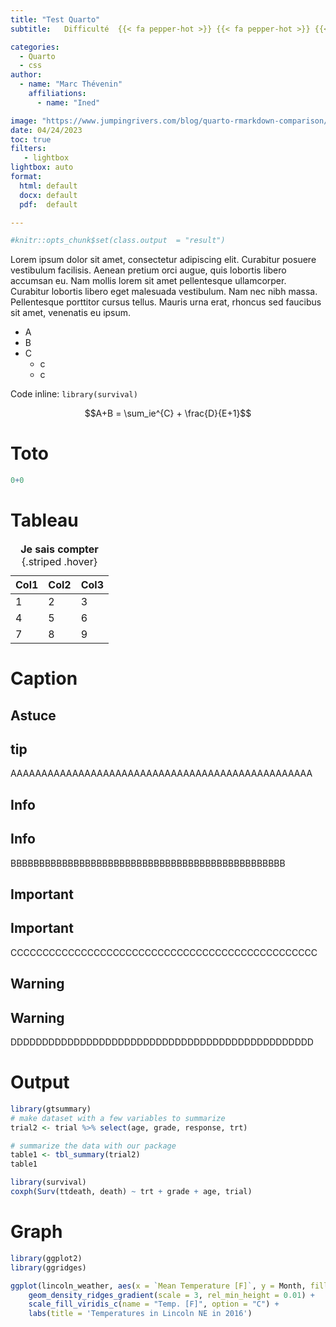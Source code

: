 ```yaml
---
title: "Test Quarto"
subtitle:   Difficulté  {{< fa pepper-hot >}} {{< fa pepper-hot >}} {{< fa pepper-hot >}}

categories:
  - Quarto
  - css
author: 
  - name: "Marc Thévenin"
    affiliations:
      - name: "Ined"

image: "https://www.jumpingrivers.com/blog/quarto-rmarkdown-comparison/featured.png"
date: 04/24/2023
toc: true
filters:
   - lightbox
lightbox: auto
format: 
  html: default
  docx: default
  pdf:  default

---
```


```r
#knitr::opts_chunk$set(class.output  = "result")
```

Lorem ipsum dolor sit amet, consectetur adipiscing elit. Curabitur posuere vestibulum facilisis. Aenean pretium orci augue, quis lobortis libero accumsan eu. Nam mollis lorem sit amet pellentesque ullamcorper. Curabitur lobortis libero eget malesuada vestibulum. Nam nec nibh massa. Pellentesque porttitor cursus tellus. Mauris urna erat, rhoncus sed faucibus sit amet, venenatis eu ipsum.


<style>
  .fa-solid,
  .fa-brands,
  .fa-sharp-solid {
    background-color: white;
  }
  
  .fa-pepper-hot {
    color: #De3831;
  }  
</style>



* A
* B
* C
  - c
  - c


Code inline:  `library(survival)`

$$A+B = \sum_ie^{C} + \frac{D}{E+1}$$



# Toto

```r
0+0
```


# Tableau

| Col1 | Col2 | Col3 |
|------|------|------|
| 1    | 2    | 3    |
| 4    | 5    | 6    |
| 7    | 8    | 9    |

: **Je sais compter** {.striped .hover}


# Caption

## Astuce

::: callout-tip
## tip

AAAAAAAAAAAAAAAAAAAAAAAAAAAAAAAAAAAAAAAAAAAAAAAAA
:::

## Info

::: callout-note
## Info

BBBBBBBBBBBBBBBBBBBBBBBBBBBBBBBBBBBBBBBBBBBBBBBB
:::


## Important

::: callout-important
## Important

CCCCCCCCCCCCCCCCCCCCCCCCCCCCCCCCCCCCCCCCCCCCCCCC
:::

## Warning

::: callout-warning
## Warning

DDDDDDDDDDDDDDDDDDDDDDDDDDDDDDDDDDDDDDDDDDDDDDDD
:::


# Output 

```r
library(gtsummary)
# make dataset with a few variables to summarize
trial2 <- trial %>% select(age, grade, response, trt)

# summarize the data with our package
table1 <- tbl_summary(trial2)
table1
```


```r
library(survival)
coxph(Surv(ttdeath, death) ~ trt + grade + age, trial)
```


# Graph



```r
library(ggplot2)
library(ggridges)

ggplot(lincoln_weather, aes(x = `Mean Temperature [F]`, y = Month, fill = stat(x))) +
    geom_density_ridges_gradient(scale = 3, rel_min_height = 0.01) +
    scale_fill_viridis_c(name = "Temp. [F]", option = "C") +
    labs(title = 'Temperatures in Lincoln NE in 2016')
```






